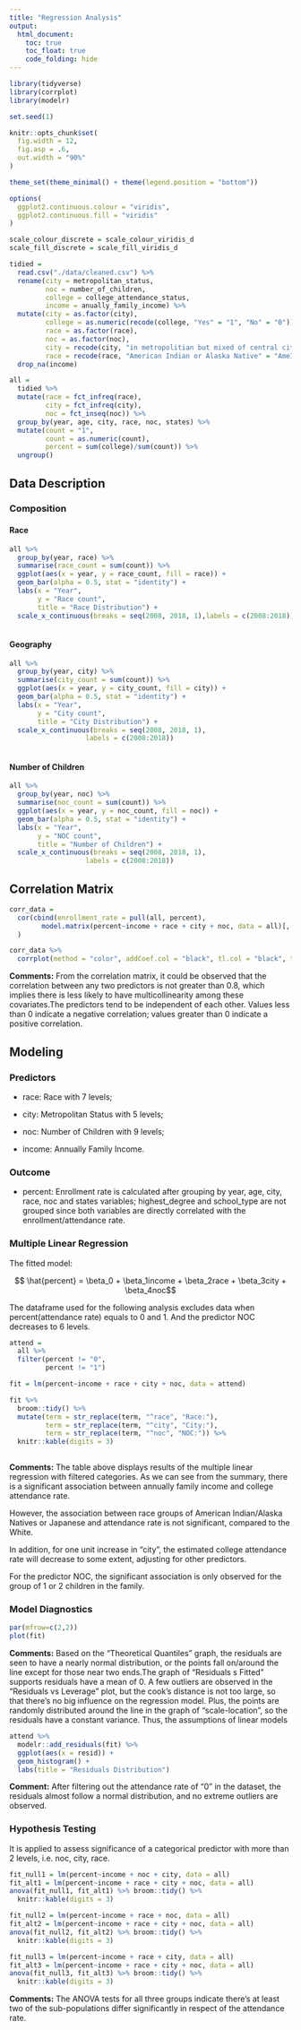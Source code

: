 ```yaml
---
title: "Regression Analysis"
output: 
  html_document:
    toc: true
    toc_float: true
    code_folding: hide
---
```


```r
library(tidyverse)
library(corrplot)
library(modelr)

set.seed(1)

knitr::opts_chunk$set(
  fig.width = 12,
  fig.asp = .6,
  out.width = "90%"
)

theme_set(theme_minimal() + theme(legend.position = "bottom"))

options(
  ggplot2.continuous.colour = "viridis",
  ggplot2.continuous.fill = "viridis"
)

scale_colour_discrete = scale_colour_viridis_d
scale_fill_discrete = scale_fill_viridis_d

```

```r
tidied = 
  read.csv("./data/cleaned.csv") %>%
  rename(city = metropolitan_status,
         noc = number_of_children,
         college = college_attendance_status,
         income = anually_family_income) %>%
  mutate(city = as.factor(city),
         college = as.numeric(recode(college, "Yes" = "1", "No" = "0")),
         race = as.factor(race),
         noc = as.factor(noc),
         city = recode(city, "in metropolitian but mixed of central city" = "metro mixed central", "in metropolitan and central city" = "metro & central", "in metropolitan but not in central city" = "metro not central", "mixed of metropolitian status" = "mixed metro", "Not in metropolitan area" = "non-metro"),
         race = recode(race, "American Indian or Alaska Native" = "AmeInd/AK", "Other Asian or Pacific Islander" = "Asian/Pacific", "in metropolitian but not in central city" = "metro not central")) %>%
  drop_na(income)

all = 
  tidied %>%
  mutate(race = fct_infreq(race),
         city = fct_infreq(city),
         noc = fct_inseq(noc)) %>%
  group_by(year, age, city, race, noc, states) %>%
  mutate(count = "1",
         count = as.numeric(count),
         percent = sum(college)/sum(count)) %>%
  ungroup()
```

## Data Description


### Composition

#### Race 

```r
all %>%
  group_by(year, race) %>%
  summarise(race_count = sum(count)) %>%
  ggplot(aes(x = year, y = race_count, fill = race)) +
  geom_bar(alpha = 0.5, stat = "identity") +
  labs(x = "Year",
       y = "Race count",
       title = "Race Distribution") +
  scale_x_continuous(breaks = seq(2008, 2018, 1),labels = c(2008:2018)) 
        
```


#### Geography

```r
all %>%
  group_by(year, city) %>%
  summarise(city_count = sum(count)) %>%
  ggplot(aes(x = year, y = city_count, fill = city)) +
  geom_bar(alpha = 0.5, stat = "identity") +
  labs(x = "Year",
       y = "City count",
       title = "City Distribution") +
  scale_x_continuous(breaks = seq(2008, 2018, 1),
                   labels = c(2008:2018)) 
     
```


#### Number of Children

```r
all %>%
  group_by(year, noc) %>%
  summarise(noc_count = sum(count)) %>%
  ggplot(aes(x = year, y = noc_count, fill = noc)) +
  geom_bar(alpha = 0.5, stat = "identity") +
  labs(x = "Year",
       y = "NOC count",
       title = "Number of Children") +
  scale_x_continuous(breaks = seq(2008, 2018, 1),
                   labels = c(2008:2018)) 
```


## Correlation Matrix


```r
corr_data = 
  cor(cbind(enrollment_rate = pull(all, percent),
        model.matrix(percent~income + race + city + noc, data = all)[,-1])
  )

corr_data %>% 
  corrplot(method = "color", addCoef.col = "black", tl.col = "black", tl.srt = 45, insig = "blank" , number.cex = 0.7, diag = FALSE)


```

**Comments:** From the correlation matrix, it could be observed that the correlation between any two predictors is not greater than 0.8, which implies there is less likely to have multicollinearity among these covariates.The predictors tend to be independent of each other.  Values less than 0 indicate a negative correlation; values greater than 0 indicate a positive correlation. 


## Modeling


### Predictors

* race: Race with 7 levels;

* city: Metropolitan Status with 5 levels;

* noc: Number of Children with 9 levels;

* income: Annually Family Income.

### Outcome

* percent: Enrollment rate is calculated after grouping by year, age, city, race, noc and states variables; highest_degree and school_type are not grouped since both variables are directly correlated with the enrollment/attendance rate. 


### Multiple Linear Regression 

The fitted model:

$$ \hat{percent} = \beta_0 + \beta_1income + \beta_2race + \beta_3city + \beta_4noc$$

The dataframe used for the following analysis excludes data when percent(attendance rate) equals to 0 and 1. And the predictor NOC decreases to 6 levels.

```r
attend = 
  all %>%
  filter(percent != "0",
         percent != "1")
```

```r
fit = lm(percent~income + race + city + noc, data = attend)

fit %>%
  broom::tidy() %>%
  mutate(term = str_replace(term, "^race", "Race:"),
         term = str_replace(term, "^city", "City:"),
         term = str_replace(term, "^noc", "NOC:")) %>%
  knitr::kable(digits = 3)
  
```

**Comments:** The table above displays results of the multiple linear regression with filtered categories. As we can see from the summary, there is a significant association between annually family income and college attendance rate.

However, the association between race groups of American Indian/Alaska Natives or Japanese and attendance rate is not significant, compared to the White.

In addition, for one unit increase in "city", the estimated college attendance rate will decrease to some extent, adjusting for other predictors.

For the predictor NOC, the significant association is only observed for the group of 1 or 2 children in the family.


### Model Diagnostics

```r
par(mfrow=c(2,2))
plot(fit)
```

**Comments:** Based on the "Theoretical Quantiles" graph, the residuals are seen to have a nearly normal distribution, or the points fall on/around the line except for those near two ends.The graph of "Residuals s Fitted" supports residuals have a mean of 0. A few outliers are observed in the "Residuals vs Leverage" plot, but the cook's distance is not too large, so that there's no big influence on the regression model. Plus, the points are randomly distributed around the line in the graph of "scale-location", so the residuals have a constant variance. Thus, the assumptions of linear models


```r

attend %>%
  modelr::add_residuals(fit) %>%
  ggplot(aes(x = resid)) +
  geom_histogram() +
  labs(title = "Residuals Distribution")

```

**Comment:** After filtering out the attendance rate of "0" in the dataset, the residuals almost follow a normal distribution, and no extreme outliers are observed.



### Hypothesis Testing

It is applied to assess significance of a categorical predictor with more than 2 levels, i.e. noc, city, race.

```r
fit_null1 = lm(percent~income + noc + city, data = all)
fit_alt1 = lm(percent~income + race + city + noc, data = all)
anova(fit_null1, fit_alt1) %>% broom::tidy() %>%
  knitr::kable(digits = 3)
```

```r
fit_null2 = lm(percent~income + race + noc, data = all)
fit_alt2 = lm(percent~income + race + city + noc, data = all)
anova(fit_null2, fit_alt2) %>% broom::tidy() %>%
  knitr::kable(digits = 3)
```

```r
fit_null3 = lm(percent~income + race + city, data = all)
fit_alt3 = lm(percent~income + race + city + noc, data = all)
anova(fit_null3, fit_alt3) %>% broom::tidy() %>%
  knitr::kable(digits = 3)
```

**Comments:** The ANOVA tests for all three groups indicate there's at least two of the sub-populations differ significantly in respect of the attendance rate. 


